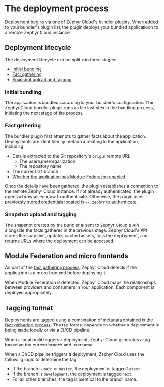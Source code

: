 # The deployment process
Deployment begins via one of Zephyr Cloud's bundler plugins.
When added to your bundler's plugin list, the plugin deploys your bundled applicatioon to a remote Zephyr Cloud instance.

## Deployment lifecycle
The deployment lifecycle can be split into three stages:

*   [Initial bundling](#initial-bundling)
*   [Fact gathering](#fact-gathering)
*   [Snapshot upload and tagging](#snapshot-upload-and-tagging)

### Initial bundling
The application is bundled according to your bundler's configuration.
The Zephyr Cloud bundler plugin runs as the last step in the bundling process, initiating the next stage of the process.

### Fact gathering
The bundler plugin first attempts to gather facts about the application.
Deployments are identified by metadata relating to the application, including:

*   Details extracted to the Git repository's `origin` remote URL:
    *   The username/organization
    *   The repository name
*   The current Git branch
*   [Whether the application has Module Federation enabled](#module-federation-and-micro-frontends)

Once the details have been gathered, the plugin establishes a connection to the remote Zephyr Cloud instance.
If not already authenticated, the plugin opens a browser window to authenticate.
Otherwise, the plugin uses previously stored credentials located in `~/.zephyr` to authenticate.

### Snapshot upload and tagging
The snapshot created by the bundler is sent to Zephyr Cloud's API alongside the facts gathered in the previous stage.
Zephyr Cloud's API stores the snapshot, updates cached assets, tags the deployment, and returns URLs where the deployment can be accessed.

## Module Federation and micro frontends
As part of the [fact gathering process](#fact-gathering), Zephyr Cloud detects if the application is a micro frontend before deploying it.

When Module Federation is detected, Zephyr Cloud maps the relationships between providers and consumers in your application.
Each component is deployed appropriately.

## Tagging format
Deployments are tagged using a combination of metadata obtained in the [fact gathering process](#fact-gathering).
The tag format depends on whether a deployment is being made locally or via a CI/CD pipeline.

When a local build triggers a deployment, Zephyr Cloud generates a tag based on the current branch and username.

When a CI/CD pipeline triggers a deployment, Zephyr Cloud uses the following logic to determine the tag:

*   If the branch is `main` or `master`, the deployment is tagged `latest`.
*   If the branch is `development`, the deployment is tagged `next`.
*   For all other branches, the tag is identical to the branch name.


[semver]: https://semver.org